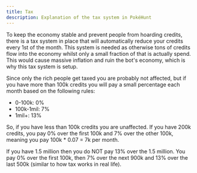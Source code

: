 ```yaml
---
title: Tax
description: Explanation of the tax system in PokéHunt
---
```


To keep the economy stable and prevent people from hoarding credits, there is a tax system in place that will automatically reduce your credits every 1st of the month. This system is needed as otherwise tons of credits flow into the economy whilst only a small fraction of that is actually spend. This would cause massive inflation and ruin the bot's economy, which is why this tax system is setup.

Since only the rich people get taxed you are probably not affected, but if you have more than 100k credits you will pay a small percentage each month based on the following rules:

- 0-100k: 0%
- 100k-1mil: 7%
- 1mil+: 13%

So, if you have less than 100k credits you are unaffected. If you have 200k credits, you pay 0% over the first 100k and 7% over the other 100k, meaning you pay 100k * 0.07 = 7k per month.

If you have 1.5 million then you do NOT pay 13% over the 1.5 million. You pay 0% over the first 100k, then 7% over the next 900k and 13% over the last 500k (similar to how tax works in real life).